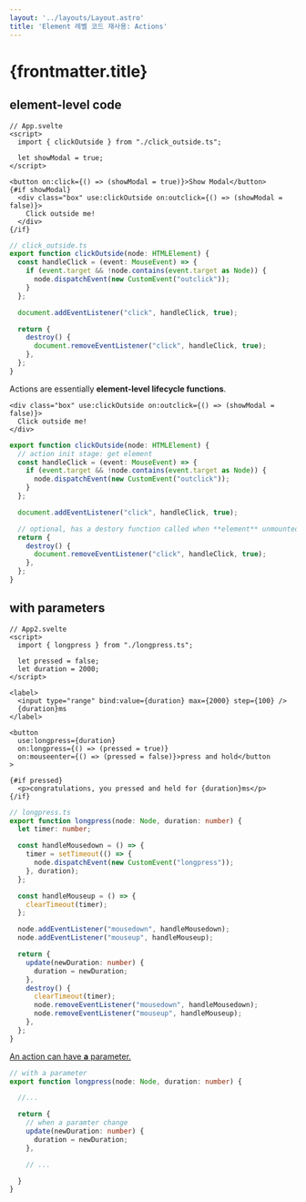 ```yaml
---
layout: '../layouts/Layout.astro'
title: 'Element 레벨 코드 재사용: Actions'
---
```



# {frontmatter.title}

## element-level code

<ComponentAndCode>
<App slot='component' client:load />

```svelte
// App.svelte
<script>
  import { clickOutside } from "./click_outside.ts";

  let showModal = true;
</script>

<button on:click={() => (showModal = true)}>Show Modal</button>
{#if showModal}
  <div class="box" use:clickOutside on:outclick={() => (showModal = false)}>
    Click outside me!
  </div>
{/if}
```

```ts
// click_outside.ts
export function clickOutside(node: HTMLElement) {
  const handleClick = (event: MouseEvent) => {
    if (event.target && !node.contains(event.target as Node)) {
      node.dispatchEvent(new CustomEvent("outclick"));
    }
  };

  document.addEventListener("click", handleClick, true);

  return {
    destroy() {
      document.removeEventListener("click", handleClick, true);
    },
  };
}
```
</ComponentAndCode>

Actions are essentially **element-level lifecycle functions**. 

```svelte
<div class="box" use:clickOutside on:outclick={() => (showModal = false)}>
  Click outside me!
</div>
```

```ts
export function clickOutside(node: HTMLElement) {
  // action init stage: get element 
  const handleClick = (event: MouseEvent) => {
    if (event.target && !node.contains(event.target as Node)) {
      node.dispatchEvent(new CustomEvent("outclick"));
    }
  };

  document.addEventListener("click", handleClick, true);

  // optional, has a destory function called when **element** unmounted
  return {
    destroy() {
      document.removeEventListener("click", handleClick, true);
    },
  };
}
```

## with parameters

<ComponentAndCode>
<App2 slot='component' client:load />

```svelte
// App2.svelte
<script>
  import { longpress } from "./longpress.ts";

  let pressed = false;
  let duration = 2000;
</script>

<label>
  <input type="range" bind:value={duration} max={2000} step={100} />
  {duration}ms
</label>

<button
  use:longpress={duration}
  on:longpress={() => (pressed = true)}
  on:mouseenter={() => (pressed = false)}>press and hold</button
>

{#if pressed}
  <p>congratulations, you pressed and held for {duration}ms</p>
{/if}
```

```ts
// longpress.ts
export function longpress(node: Node, duration: number) {
  let timer: number;

  const handleMousedown = () => {
    timer = setTimeout(() => {
      node.dispatchEvent(new CustomEvent("longpress"));
    }, duration);
  };

  const handleMouseup = () => {
    clearTimeout(timer);
  };

  node.addEventListener("mousedown", handleMousedown);
  node.addEventListener("mouseup", handleMouseup);

  return {
    update(newDuration: number) {
      duration = newDuration;
    },
    destroy() {
      clearTimeout(timer);
      node.removeEventListener("mousedown", handleMousedown);
      node.removeEventListener("mouseup", handleMouseup);
    },
  };
}
```
</ComponentAndCode>

>

[An action can have **a** parameter.](https://svelte.dev/docs#template-syntax-element-directives-use-action)

```ts
// with a parameter
export function longpress(node: Node, duration: number) {

  //...

  return {
    // when a paramter change
    update(newDuration: number) {
      duration = newDuration;
    },

    // ...

  }
}
```
